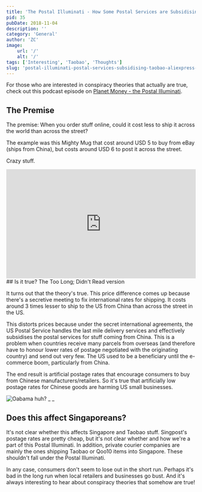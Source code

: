 ```yaml
---
title: 'The Postal Illuminati - How Some Postal Services are Subsidising Taobao or Aliexpress Items'
pid: 35
pubDate: 2018-11-04
description: ''
category: 'General'
author: 'ZC'
image:
    url: '/'
    alt: '/'
tags: ['Interesting', 'Taobao', 'Thoughts']
slug: 'postal-illuminati-postal-services-subsidising-taobao-aliexpress-items'
---
```


For those who are interested in conspiracy theories that actually are true, check out this podcast episode on [Planet Money - the Postal Illuminati](https://www.npr.org/sections/money/2018/08/01/634737852/episode-857-the-postal-illuminati).

## The Premise

The premise: When you order stuff online, could it cost less to ship it across the world than across the street?

The example was this Mighty Mug that cost around USD 5 to buy from eBay (ships from China), but costs around USD 6 to post it across the street.

Crazy stuff.

<iframe
    title="NPR embedded audio player"
    src="https://www.npr.org/player/embed/634732388/634733575"
    width="100%"
    height="290"
    frameborder="0"
    scrolling="no"
></iframe>
## Is it true? The Too Long; Didn't Read version

It turns out that the theory's true. This price difference comes up because there's a secretive meeting to fix international rates for shipping. It costs around 3 times lesser to ship to the US from China than across the street in the US.

This distorts prices because under the secret international agreements, the US Postal Service handles the last mile delivery services and effectively subsidises the postal services for stuff coming from China. This is a problem when countries receive many parcels from overseas (and therefore have to honour lower rates of postage negotiated with the originating country) and send out very few. The US used to be a beneficiary until the e-commerce boom, particularly from China.

The end result is artificial postage rates that encourage consumers to buy from Chinese manufacturers/retailers. So it's true that artificially low postage rates for Chinese goods are harming US small businesses.

![Oabama huh?](./images/35_pPhyAv5t9V8djyRFJH.gif) \_ \_

## Does this affect Singaporeans?

It's not clear whether this affects Singapore and Taobao stuff. Singpost's postage rates are pretty cheap, but it's not clear whether and how we're a part of this Postal Illuminati. In addition, private courier companies are mainly the ones shipping Taobao or Qoo10 items into Singapore. These shouldn't fall under the Postal Illuminati.

In any case, consumers don't seem to lose out in the short run. Perhaps it's bad in the long run when local retailers and businesses go bust. And it's always interesting to hear about conspiracy theories that somehow are true!
